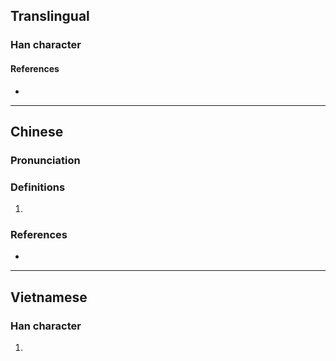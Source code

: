{{character info}}
==Translingual==

===Han character===
{{Han char|rn=30|rad=口|as=08|sn=11|four=|canj=RQMB|ids=⿰口青}}

====References====
* {{Han ref|kx=1381.260|hdz=10635.130|uh=5568|ud=21864}}

----

==Chinese==
{{zh-forms}}

===Pronunciation===
{{zh-pron
|m=qíng,yīng
|c=jing1
|cat=
}}

===Definitions===
{{zh-hanzi}}

# {{rfdef|zh}}

===References===
* {{R:yue:Jyutping Database}}

----

==Vietnamese==

===Han character===
{{vi-hantu|[[xênh]]|rs=口08}}

# {{rfdef|vi|sort=口08}}